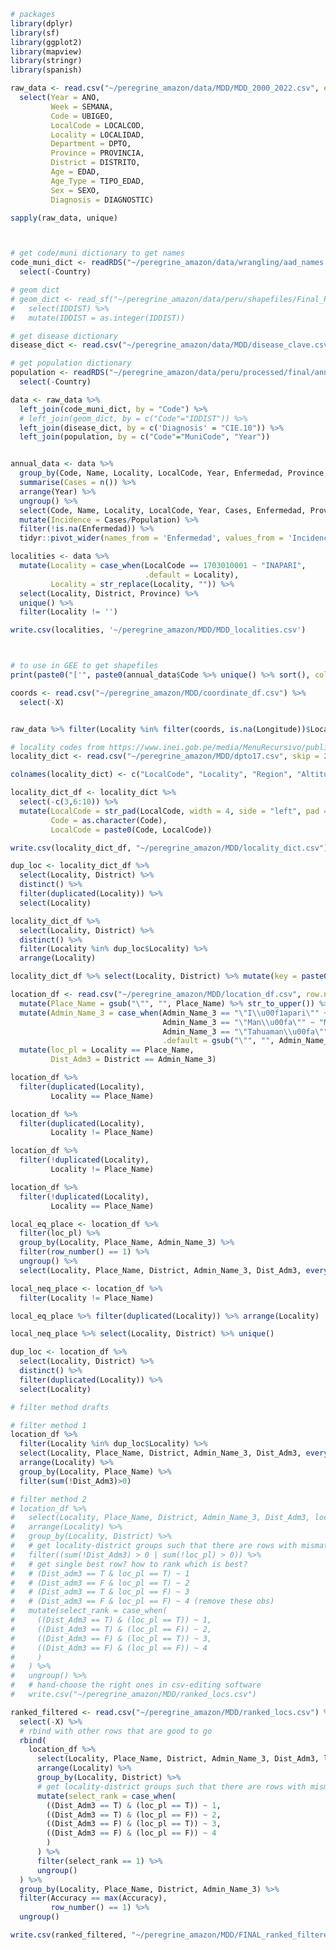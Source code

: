 ```r
# packages
library(dplyr)
library(sf)
library(ggplot2)
library(mapview)
library(stringr)
library(spanish)

raw_data <- read.csv("~/peregrine_amazon/data/MDD/MDD_2000_2022.csv", encoding = 'UTF-8') %>%
  select(Year = ANO,
         Week = SEMANA,
         Code = UBIGEO,
         LocalCode = LOCALCOD,
         Locality = LOCALIDAD,
         Department = DPTO,
         Province = PROVINCIA,
         District = DISTRITO,
         Age = EDAD,
         Age_Type = TIPO_EDAD,
         Sex = SEXO,
         Diagnosis = DIAGNOSTIC)

sapply(raw_data, unique)



# get code/muni dictionary to get names
code_muni_dict <- readRDS("~/peregrine_amazon/data/wrangling/aad_names.rds") %>% 
  select(-Country)

# geom dict
# geom_dict <- read_sf("~/peregrine_amazon/data/peru/shapefiles/Final_Peru_Amazonian_Municipios_Projected.shp") %>% 
#   select(IDDIST) %>% 
#   mutate(IDDIST = as.integer(IDDIST))

# get disease dictionary
disease_dict <- read.csv("~/peregrine_amazon/data/MDD/disease_clave.csv")

# get population dictionary
population <- readRDS("~/peregrine_amazon/data/peru/processed/final/annual/full_peru_population_00_processed_annual") %>% 
  select(-Country)

data <- raw_data %>% 
  left_join(code_muni_dict, by = "Code") %>%
  # left_join(geom_dict, by = c("Code"="IDDIST")) %>% 
  left_join(disease_dict, by = c('Diagnosis' = "CIE.10")) %>% 
  left_join(population, by = c("Code"="MuniCode", "Year"))


annual_data <- data %>% 
  group_by(Code, Name, Locality, LocalCode, Year, Enfermedad, Province, District, Population) %>% 
  summarise(Cases = n()) %>% 
  arrange(Year) %>% 
  ungroup() %>% 
  select(Code, Name, Locality, LocalCode, Year, Cases, Enfermedad, Province, District, Population) %>% 
  mutate(Incidence = Cases/Population) %>% 
  filter(!is.na(Enfermedad)) %>% 
  tidyr::pivot_wider(names_from = 'Enfermedad', values_from = 'Incidence', values_fill = 0) 

localities <- data %>% 
  mutate(Locality = case_when(LocalCode == 1703010001 ~ "INAPARI",
                              .default = Locality),
         Locality = str_replace(Locality, "")) %>% 
  select(Locality, District, Province) %>% 
  unique() %>% 
  filter(Locality != '')

write.csv(localities, '~/peregrine_amazon/MDD/MDD_localities.csv')



# to use in GEE to get shapefiles
print(paste0("['", paste0(annual_data$Code %>% unique() %>% sort(), collapse = "' , '"), "']"))
```

```r
coords <- read.csv("~/peregrine_amazon/MDD/coordinate_df.csv") %>% 
  select(-X)


raw_data %>% filter(Locality %in% filter(coords, is.na(Longitude))$Locality) %>% select(Locality, LocalCode, Code, Department, Province, District) %>% unique()
```


```r
# locality codes from https://www.inei.gob.pe/media/MenuRecursivo/publicaciones_digitales/Est/Lib1541/index.htm
locality_dict <- read.csv("~/peregrine_amazon/MDD/dpto17.csv", skip = 2)

colnames(locality_dict) <- c("LocalCode", "Locality", "Region", "Altitude", "Population", "Male Population", "Female Population", "Private Homes", "Occupied Homes", "Unoccupied Homes", "Code", "District")

locality_dict_df <- locality_dict %>% 
  select(-c(3,6:10)) %>% 
  mutate(LocalCode = str_pad(LocalCode, width = 4, side = "left", pad = "0"),
         Code = as.character(Code),
         LocalCode = paste0(Code, LocalCode))

write.csv(locality_dict_df, "~/peregrine_amazon/MDD/locality_dict.csv")

dup_loc <- locality_dict_df %>% 
  select(Locality, District) %>% 
  distinct() %>% 
  filter(duplicated(Locality)) %>% 
  select(Locality)

locality_dict_df %>% 
  select(Locality, District) %>% 
  distinct() %>% 
  filter(Locality %in% dup_loc$Locality) %>% 
  arrange(Locality)
```

```r
locality_dict_df %>% select(Locality, District) %>% mutate(key = paste0(Locality, "_", District), duplicated = duplicated(key)) %>% filter(duplicated)
```
```r
location_df <- read.csv("~/peregrine_amazon/MDD/location_df.csv", row.names = "X") %>% 
  mutate(Place_Name = gsub("\"", "", Place_Name) %>% str_to_upper()) %>% 
  mutate(Admin_Name_3 = case_when(Admin_Name_3 == "\"I\\u00f1apari\"" ~ "IÑAPARI",
                                  Admin_Name_3 == "\"Man\\u00fa\"" ~ "MANU",
                                  Admin_Name_3 == "\"Tahuaman\\u00fa\"" ~ "TAHUAMANU",
                                  .default = gsub("\"", "", Admin_Name_3) %>% str_to_upper())) %>% 
  mutate(loc_pl = Locality == Place_Name,
         Dist_Adm3 = District == Admin_Name_3)

location_df %>% 
  filter(duplicated(Locality),
         Locality == Place_Name) 

location_df %>% 
  filter(duplicated(Locality),
         Locality != Place_Name) 

location_df %>% 
  filter(!duplicated(Locality),
         Locality != Place_Name) 

location_df %>% 
  filter(!duplicated(Locality),
         Locality == Place_Name) 

local_eq_place <- location_df %>% 
  filter(loc_pl) %>% 
  group_by(Locality, Place_Name, Admin_Name_3) %>% 
  filter(row_number() == 1) %>% 
  ungroup() %>% 
  select(Locality, Place_Name, District, Admin_Name_3, Dist_Adm3, everything())

local_neq_place <- location_df %>% 
  filter(Locality != Place_Name)

local_eq_place %>% filter(duplicated(Locality)) %>% arrange(Locality)

local_neq_place %>% select(Locality, District) %>% unique()

dup_loc <- location_df %>% 
  select(Locality, District) %>% 
  distinct() %>% 
  filter(duplicated(Locality)) %>% 
  select(Locality)

# filter method drafts

# filter method 1
location_df %>% 
  filter(Locality %in% dup_loc$Locality) %>% 
  select(Locality, Place_Name, District, Admin_Name_3, Dist_Adm3, everything()) %>% 
  arrange(Locality) %>% 
  group_by(Locality, Place_Name) %>% 
  filter(sum(!Dist_Adm3)>0)

# filter method 2
# location_df %>%
#   select(Locality, Place_Name, District, Admin_Name_3, Dist_Adm3, loc_pl, everything()) %>%
#   arrange(Locality) %>%
#   group_by(Locality, District) %>%
#   # get locality-district groups such that there are rows with mismatching district-admin3 OR mismatching locality-place_names
#   filter((sum(!Dist_Adm3) > 0 | sum(!loc_pl) > 0)) %>%
#   # get single best row? how to rank which is best?
#   # (Dist_adm3 == T & loc_pl == T) ~ 1
#   # (Dist_adm3 == F & loc_pl == T) ~ 2
#   # (Dist_adm3 == T & loc_pl == F) ~ 3
#   # (Dist_adm3 == F & loc_pl == F) ~ 4 (remove these obs)
#   mutate(select_rank = case_when(
#     ((Dist_Adm3 == T) & (loc_pl == T)) ~ 1,
#     ((Dist_Adm3 == T) & (loc_pl == F)) ~ 2,
#     ((Dist_Adm3 == F) & (loc_pl == T)) ~ 3,
#     ((Dist_Adm3 == F) & (loc_pl == F)) ~ 4
#     )
#   ) %>%
#   ungroup() %>%
#   # hand-choose the right ones in csv-editing software
#   write.csv("~/peregrine_amazon/MDD/ranked_locs.csv")

ranked_filtered <- read.csv("~/peregrine_amazon/MDD/ranked_locs.csv") %>% 
  select(-X) %>% 
  # rbind with other rows that are good to go
  rbind(
    location_df %>% 
      select(Locality, Place_Name, District, Admin_Name_3, Dist_Adm3, loc_pl, everything()) %>%
      arrange(Locality) %>%
      group_by(Locality, District) %>%
      # get locality-district groups such that there are rows with mismatching district-admin3 OR mismatching locality-place_names
      mutate(select_rank = case_when(
        ((Dist_Adm3 == T) & (loc_pl == T)) ~ 1,
        ((Dist_Adm3 == T) & (loc_pl == F)) ~ 2,
        ((Dist_Adm3 == F) & (loc_pl == T)) ~ 3,
        ((Dist_Adm3 == F) & (loc_pl == F)) ~ 4
        )
      ) %>%
      filter(select_rank == 1) %>% 
      ungroup()
  ) %>% 
  group_by(Locality, Place_Name, District, Admin_Name_3) %>% 
  filter(Accuracy == max(Accuracy),
         row_number() == 1) %>% 
  ungroup()

write.csv(ranked_filtered, "~/peregrine_amazon/MDD/FINAL_ranked_filtered.csv")
```

